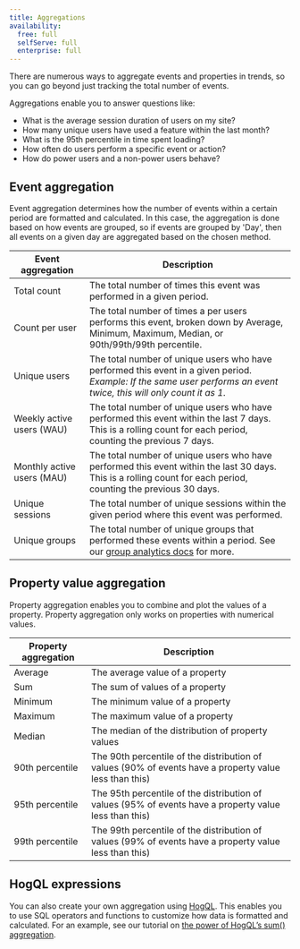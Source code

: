 ```yaml
---
title: Aggregations
availability:
  free: full
  selfServe: full
  enterprise: full
---
```




There are numerous ways to aggregate events and properties in trends, so you can go beyond just tracking the total number of events.

Aggregations enable you to answer questions like:

- What is the average session duration of users on my site?
- How many unique users have used a feature within the last month?
- What is the 95th percentile in time spent loading?
- How often do users perform a specific event or action?
- How do power users and a non-power users behave?

<ProductScreenshot
    imageLight = {aggregationsLight} 
    imageDark = {aggregationsDark}
    classes="rounded"
    alt="Aggregation options"
/>

## Event aggregation

Event aggregation determines how the number of events within a certain period are formatted and calculated. In this case, the aggregation is done based on how events are grouped, so if events are grouped by 'Day', then all events on a given day are aggregated based on the chosen method.

| Event aggregation          | Description                                                                                                                                                          |
| -------------------------- | -------------------------------------------------------------------------------------------------------------------------------------------------------------------- |
| Total count                | The total number of times this event was performed in a given period.                                                                                                |
| Count per user             | The total number of times a per users performs this event, broken down by Average, Minimum, Maximum, Median, or 90th/99th/99th percentile.                            |
| Unique users               | The total number of unique users who have performed this event in a given period. _Example: If the same user performs an event twice, this will only count it as 1_. |
| Weekly active users (WAU)  | The total number of unique users who have performed this event within the last 7 days. This is a rolling count for each period, counting the previous 7 days.        |
| Monthly active users (MAU) | The total number of unique users who have performed this event within the last 30 days. This is a rolling count for each period, counting the previous 30 days.      |
| Unique sessions            | The total number of unique sessions within the given period where this event was performed.                                                                          |
| Unique groups              | The total number of unique groups that performed these events within a period. See our [group analytics docs](/docs/product-analytics/group-analytics) for more. |

## Property value aggregation

Property aggregation enables you to combine and plot the values of a property. Property aggregation only works on properties with numerical values.

| Property aggregation | Description                                                                                            |
| -------------------- | ------------------------------------------------------------------------------------------------------ |
| Average              | The average value of a property                                                                        |
| Sum                  | The sum of values of a property                                                                        |
| Minimum              | The minimum value of a property                                                                        |
| Maximum              | The maximum value of a property                                                                        |
| Median               | The median of the distribution of property values                                                      |
| 90th percentile      | The 90th percentile of the distribution of values (90% of events have a property value less than this) |
| 95th percentile      | The 95th percentile of the distribution of values (95% of events have a property value less than this) |
| 99th percentile      | The 99th percentile of the distribution of values (99% of events have a property value less than this) |

## HogQL expressions

You can also create your own aggregation using [HogQL](/docs/hogql/expressions). This enables you to use SQL operators and functions to customize how data is formatted and calculated. For an example, see our tutorial on [the power of HogQL’s sum() aggregation](/tutorials/hogql-sum-aggregation).